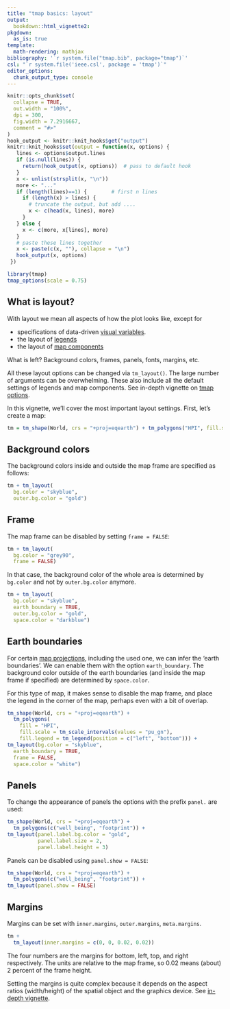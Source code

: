 ```yaml
---
title: "tmap basics: layout"
output: 
  bookdown::html_vignette2:
pkgdown:
  as_is: true
template:
  math-rendering: mathjax
bibliography: '`r system.file("tmap.bib", package="tmap")`'
csl: "`r system.file('ieee.csl', package = 'tmap')`"
editor_options: 
  chunk_output_type: console
---
```


```r
knitr::opts_chunk$set(
  collapse = TRUE,
  out.width = "100%",
  dpi = 300,
  fig.width = 7.2916667,
  comment = "#>"
)
hook_output <- knitr::knit_hooks$get("output")
knitr::knit_hooks$set(output = function(x, options) {
   lines <- options$output.lines
   if (is.null(lines)) {
     return(hook_output(x, options))  # pass to default hook
   }
   x <- unlist(strsplit(x, "\n"))
   more <- "..."
   if (length(lines)==1) {        # first n lines
     if (length(x) > lines) {
       # truncate the output, but add ....
       x <- c(head(x, lines), more)
     }
   } else {
     x <- c(more, x[lines], more)
   }
   # paste these lines together
   x <- paste(c(x, ""), collapse = "\n")
   hook_output(x, options)
 })

```


```r
library(tmap)
tmap_options(scale = 0.75)
```

## What is layout?

With layout we mean all aspects of how the plot looks like, except for 

* specifications of data-driven [visual variables](https://r-tmap.github.io/tmap/articles/basics_vv).
* the layout of [legends](https://r-tmap.github.io/tmap/articles/basics_legends#layout)
* the layout of [map components](https://r-tmap.github.io/tmap/articles/basics_components)

What is left? Background colors, frames, panels, fonts, margins, etc.

All these layout options can be changed via `tm_layout()`. The large number of arguments can be overwhelming. These also include all the default settings of legends and map components. See in-depth vignette on [tmap options](https://r-tmap.github.io/tmap/articles/adv_options).

In this vignette, we'll cover the most important layout settings. First, let's create a map:

```r
tm = tm_shape(World, crs = "+proj=eqearth") + tm_polygons("HPI", fill.scale = tm_scale_intervals(values = "pu_gn"))
```


## Background colors

The background colors inside and outside the map frame are specified as follows:

```r
tm + tm_layout(
  bg.color = "skyblue",
  outer.bg.color = "gold")
```

## Frame

The map frame can be disabled by setting `frame = FALSE`:

```r
tm + tm_layout(
  bg.color = "grey90",
  frame = FALSE)
```

In that case, the background color of the whole area is determined by `bg.color` and not by `outer.bg.color` anymore.

```r
tm + tm_layout(
  bg.color = "skyblue",
  earth_boundary = TRUE,
  outer.bg.color = "gold",
  space.color = "darkblue")
```

## Earth boundaries

For certain [map projections](https://r-tmap.github.io/tmap/articles/foundations_crs), including the used one, we can infer the 'earth boundaries'. We can enable them with the option `earth_boundary`. The background color outside of the earth boundaries (and inside the map frame if specified) are determined by `space.color`.

For this type of map, it makes sense to disable the map frame, and place the legend in the corner of the map, perhaps even with a bit of overlap.

```r
tm_shape(World, crs = "+proj=eqearth") + 
  tm_polygons(
    fill = "HPI", 
    fill.scale = tm_scale_intervals(values = "pu_gn"),
    fill.legend = tm_legend(position = c("left", "bottom"))) +
tm_layout(bg.color = "skyblue",
  earth_boundary = TRUE,
  frame = FALSE,
  space.color = "white")
```

## Panels

To change the appearance of panels the options with the prefix `panel.` are used:

```r
tm_shape(World, crs = "+proj=eqearth") +
  tm_polygons(c("well_being", "footprint")) +
tm_layout(panel.label.bg.color = "gold",
		  panel.label.size = 2,
		  panel.label.height = 3)	
```

Panels can be disabled using `panel.show = FALSE`:

```r
tm_shape(World, crs = "+proj=eqearth") +
  tm_polygons(c("well_being", "footprint")) +
tm_layout(panel.show = FALSE)	
```

## Margins

Margins can be set with `inner.margins`, `outer.margins`, `meta.margins`. 

```r
tm +
  tm_layout(inner.margins = c(0, 0, 0.02, 0.02))	
```

The four numbers are the margins for bottom, left, top, and right respectively. The units are relative to the map frame, so 0.02 means (about) 2 percent of the frame height.

Setting the margins is quite complex because it depends on the aspect ratios (width/height) of the spatial object and the graphics device. See [in-depth vignette](https://r-tmap.github.io/tmap/articles/adv_margins).

